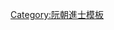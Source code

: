 {{Navbox
|name = 紹治二年壬寅恩科庭試正副榜
|title = [[阮朝紹治二年壬寅恩科貢士進士列表|紹治二年（1842年）壬寅恩科庭試正副榜]]
|titlestyle = background-color:#FFD700;
|image =
|style = width:100%;text-align:center; 
|groupstyle = text-align:center; background-color:#FFD700;
|liststyle = text-align:center;
|state = {{{state<includeonly>|collapsed</includeonly>}}}

|group1 = 第二甲<br>勅賜進士出身<br>共1名
|list1 = '''[[黃廷佐]]'''

|group2 = 第三甲<br>勅賜同進士出身<br>共12名
|list2 = [[潘廷揚]] - [[潘三省|潘日省]] - [[潘有慈]] - [[阮名望]] - [[吳克儉 (阮朝)|吳克儉]] - [[阮惟勳|阮惟勤]] - [[阮祥溥]] - [[陳文正]] - [[阮貴新]] - [[阮惟|阮文惟]] - [[阮文做]] - [[張登楨|張登禎]]

|group3 = 副榜<br>共6名
|list3 = [[阮必做]] - [[阮德鄰]] - [[楊福詠]] - [[杜登第]] - [[黎世冠]] - [[黎德|黎　德]]

|belowstyle = text-align: center; background-color:#FFD700;
|below='''前一科：[[Template:紹治元年辛丑恩科庭試正副榜|紹治元年辛丑恩科]]　'''·'''　後一科：[[Template:紹治三年癸卯科庭試正副榜|紹治三年癸卯科]]'''
}}<noinclude>[[Category:紹治二年壬寅恩科進士| ]]
[[Category:阮朝進士模板]]</noinclude>